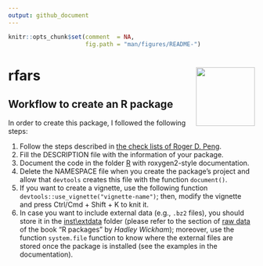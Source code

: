 ```yaml
---
output: github_document
---
```


<!-- 
  README.md is generated from README.Rmd, so you should edit that file.
-->

```r
knitr::opts_chunk$set(comment  = NA,
                      fig.path = "man/figures/README-")
```

# rfars <img src="man/figures/logo.png" align="right" width="120"/>

## Workflow to create an R package

In order to create this package, I followed the following steps:

1. Follow the steps described in [the check lists of Roger D. Peng](https://github.com/rdpeng/daprocedures/blob/master/README.md).
2. Fill the DESCRIPTION file with the information of your package.
3. Document the code in the folder [R](./R) with roxygen2-style documentation.
4. Delete the NAMESPACE file when you create the package's project and allow that `devtools` creates this file with the function `document()`.
5. If you want to create a vignette, use the following function `devtools::use_vignette("vignette-name")`; then, modify the vignette and press Ctrl/Cmd + Shift + K to knit it.
6. In case you want to include external data (e.g., `.bz2` files), you should store it in the [inst\\extdata](./inst/extdata) folder (please refer to the section of [raw data](http://r-pkgs.had.co.nz/data.html#data-extdata) of the book "R packages" by *Hadley Wickham*); moreover, use the function `system.file` function to know where the external files are stored once the package is installed (see the examples in the documentation).

